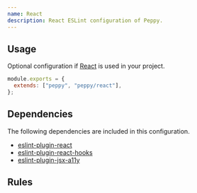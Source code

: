 ```yaml
---
name: React
description: React ESLint configuration of Peppy.
---
```


## Usage

Optional configuration if [React](https://react.dev/) is used in your project.

```js
module.exports = {
  extends: ["peppy", "peppy/react"],
};
```

## Dependencies

The following dependencies are included in this configuration.

- [eslint-plugin-react](https://github.com/jsx-eslint/eslint-plugin-react)
- [eslint-plugin-react-hooks](https://github.com/facebook/react/tree/main/packages/eslint-plugin-react-hooks)
- [eslint-plugin-jsx-a11y](https://github.com/jsx-eslint/eslint-plugin-jsx-a11y)

## Rules

<Rules configName="react" />
